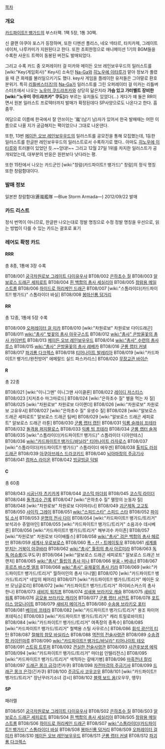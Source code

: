 [[목차]]

=== 개요 ===
[[카드파이트!! 뱅가드]]의 부스터팩. 1팩 5장, 1통 30팩.

신 클랜 아쿠아 포스가 등장하며, 또한 디멘션 폴리스, 네오 넥타르, 타치카제, 그레이트 네이처, 나루카미가 지원된다고 한다. 또한 초회한정으로 애니메이션 1기의 BGM들을 수록한 사운드 트랙이 동봉된 버전도 발매되었다.

그리고 수록 카드 중 오퍼레이터 걸 미카와 메이든 오브 레인보우우드의 일러스트를 [wiki:"Key(게임회사)" Key사] 소속인 [[Na-Ga]]와 [[히노우에 이타루]]가 맡아 정보가 풀렸을 때 큰 화제를 불러일으키기도 했다. key사 게임을 플레이한 유저들은 그야말로 환호 분위기. 특히 [[리틀버스터즈!]]의 [[Na-Ga]]가 일러스트를 그린 오퍼레이터 걸 미카는 리틀버스터즈에서 나오는 [[노우미 쿠드랴프카]]와 상당히 닮은지라 '''가슴 있고 가터벨트 장비한 [wiki:"노우미 쿠드랴프카" 쿠도]'''라 부르는 유저들도 있었다(...) 게다가 얘 둘은 RR이면서 원본 일러스트 프로텍터까지 발매가 확정된데다 SP사양으로도 나온다고 한다. 흠좀무.

여담으로 이름에 한국에서 잘 안쓰이는 '嵐'(남기 남)자가 있어서 한국 발매때는 어떤 이름으로 나올 지가 궁금해지는 팩이었으나 그대로 나온댄다. 

또한, 13번 [[메이든 오브 레인보우우드]]의 일러스트를 공모전을 통해 모집했는데, 1등한 일러스트를 한글판 레인보우우드의 일러스트로서 수록하기로 했다.. 아마도 [[히노우에 이타루]]와 트러블이 있었던 듯.~~앙대!~~ 그리고 12월 27일 1위를 차지한 일러스트가 공개되었는데, 대부분의 반응은 원판보다 낫다라는 평.

또한 15탄에서 나오는 카드군인 [wiki:"창람(카드파이트!! 뱅가드)" 창람]의 정식 명칭 또한 창람함대이다.

=== 발매 정보 ===
일본판 창람함대(蒼嵐艦隊 ―Blue Storm Armada―) 2012/09/22 발매

=== 카드 리스트 ===
정식 번역이 아니므로, 한글판 나오는대로 정발 명칭으로 수정
정발 명칭을 우선으로, 읽는 방법이 다를 수 있는 카드는 괄호로 표기

=== 레어도 확정 카드 ===

==== RRR ====
총 8종, 1통에 3장 수록

BT08/001 [[궁극차원로보 그레이트 다이유우샤]]
BT08/002 [[은하초수 질]]
BT08/003 [[알보로스 드래곤 세피로트]]
BT08/004 [[흰 백합의 총사 세실리아]]
BT08/005 [[창람용 메일스트롬]]
BT08/006 [[하이드로 허리케인 드래곤]]
BT08/007 [wiki:"스톰라이더(카드파이트!! 뱅가드)" 스톰라이더 바실]
BT08/008 [[봉마신룡 덩거리]]

==== RR ====
총 12종, 1통에 5장 수록

BT08/009 [[오퍼레이터 걸 미카]]
BT08/010 [wiki:"차원로보" 차원로보 다이드래곤]
BT08/011 [[wiki:"총사" 벚꽃의 총사 아우구스트]]
BT08/012 [[wiki:"총사" 은방울꽃의 총사 카이반트]]
BT08/013 [[메이든 오브 레인보우우드]]
BT08/014 [[wiki:"총사" 수련의 총사 루스]]
BT08/015 [[wiki:"총사" 은방울꽃의 총사 레베카]]
BT08/016 [[군룡 랩터 커넬]]
BT08/017 [[파괴룡 다크렉스]]
BT08/018 [[티어나이트 발레리아]]
BT08/019 [wiki:"카드파이트!! 뱅가드/완전방어" 에메랄드 실드 파스카리스]
BT08/020 [[무장교관 바이슨]]

==== R ====
총 22종

BT08/021 [wiki:"이니그맨" 이니그맨 사이클론]
BT08/022 [[레이디 저스티스]]
BT08/023 [지저초수 마그마로드]
BT08/024 [wiki:"은하초수 질" 별을 먹는 자 질]
BT08/025 [wiki:"차원로보" 차원로보 다이랜더]
BT08/026 [wiki:"차원로보" 차원로보 고유우샤]
BT08/027 [wiki:"은하초수 질" 유생수 질]
BT08/028 [wiki:"알보로스 드래곤 세피로트" 알보로스 드래곤 팀버]
BT08/029 [wiki:"알보로스 드래곤 세피로트" 알보로스 드래곤 라툰]
BT08/030 [[군룡 랩터 캡틴]]
BT08/031 [[익룡 슬래쉬 프테라]]
BT08/032 [[돌격용 퍼지팔로스]]
BT08/033 [[익룡 빔 프테라]]
BT08/034 [[군룡 랩터 솔져]]
BT08/035 [wiki:"스톰라이더(카드파이트!! 뱅가드)" 스톰라이더 디아만테스]
BT08/036 [[wiki:"카드파이트!! 뱅가드/바닐라" 티어나이트 라자로스]]
BT08/037 [wiki:"스톰라이더(카드파이트!! 뱅가드)" 스톰라이더 에우겐]
BT08/038 [[톨피도 러쉬 드래곤]]
BT08/039 [[아쿠아브레스 드라코키드]]
BT08/040 [[뇌아마창의 주금기사]]
BT08/041 [[컴퍼스 라이온]]
BT08/042 [[빙글빙글 덕빌]]

==== C ====
총 60종

BT08/043 [[시공닌자 츠키카게]]
BT08/044 [[코스믹 마더쉽]]
BT08/045 [[코스믹 라이더]]
BT08/046 [[돌격괴수 간록]]
BT08/047 [wiki:"은하초수 질" 멸망의 눈동자 질]
BT08/048 [wiki:"차원로보" 차원로보 다이마리너]
BT08/049 [[괴군제독 고고토]]
BT08/050 [[사이킥 그레이]]
BT08/051 [[wiki:"스피드스타" 스피드 스타]]
BT08/052 [[파이팅 소서]]
BT08/053 [[운명의 전사 다이]]
BT08/054 [wiki:"카드파이트!! 뱅가드/트리거" 보석괴수 쥬얼마인]
BT08/055 [wiki:"카드파이트!! 뱅가드/트리거" 소음괴수 데시베론]
BT08/056 [wiki:"카드파이트!! 뱅가드/트리거" 해부괴수 카이존]
BT08/057 [wiki:"차원로보" 차원로보 다이배틀스]
BT08/058 [[wiki:"총사" 검은 백합의 총사 헤르만]]
BT08/059 [[세계사 우로보로스]]
BT08/060 [[폭・산・트메이토우]]
BT08/061 [[세계를 받치는 거북이 아쿠바라]]
BT08/062 [[wiki:"총사" 튤립의 총사 아르미라]]
BT08/063 [[독독 머슈룸]](도쿠도쿠)
BT08/064 [wiki:"알보로스 드래곤 세피로트" 알보로스 드래곤 브랜치]
BT08/065 [[wiki:"총사" 튤립의 총사 미나]]
BT08/066 [[부웅・버내너]]
BT08/067 [[후르츠 바스켓 엘프]]
BT08/068 [[wiki:"총사" 유채꽃의 총사 키라]]
BT08/069 [wiki:"카드파이트!! 뱅가드/트리거" 월하미인의 총사 다니엘]
BT08/070 [wiki:"카드파이트!! 뱅가드/트리거" 네잎의 페어리]
BT08/071 [wiki:"카드파이트!! 뱅가드/트리거" 메이든 오브 모닝글로리]
BT08/072 [wiki:"카드파이트!! 뱅가드/트리거" 하이비스커스의 총사 한나]
BT08/073 [[새비지 워치프]]
BT08/074 [[성새용 브라키오 캐슬]]
BT08/075 [[새비지 워록]]
BT08/076 [[공모용 브라키오 캐리어]]
BT08/077 [[군룡 랩터 서전트]]
BT08/078 [[포트리스 암모나이트]]
BT08/079 [[새비지 메이거스]]
BT08/080 [[수송용 브라키오 포터]]
BT08/081 [[베이비 프테라]]
BT08/082 [wiki:"카드파이트!! 뱅가드/트리거" 용조 파이어 프테릭스]
BT08/083 [wiki:"카드파이트!! 뱅가드/트리거" 캐리 트릴로바이트]
BT08/084 [wiki:"카드파이트!! 뱅가드/트리거" 여족장의 중폭수]
BT08/085 [wiki:"카드파이트!! 뱅가드/트리거" 철벽용 스틸 사우르스]
BT08/086 [[휘석 광산의 티탄]]
BT08/087 [[절해의 참모 바실리스]]
BT08/088 [[역전의 전술사령관]]
BT08/089 [[수송경함 카이린마루]]
BT08/090 [[wiki:"카드파이트!! 뱅가드/바닐라" 티어나이트 테오]]
BT08/091 [[스트림 트루퍼]]
BT08/092 [[견실한 전술사령관]]
BT08/093 [[사관후보생 에릭]]
BT08/094 [wiki:"카드파이트!! 뱅가드/트리거" 마더쉽 인텔리전스]
BT08/095 [wiki:"카드파이트!! 뱅가드/트리거" 색적하는 갈매기병]
BT08/096 [[마흑천녀 칼리]]
BT08/097 [[드래곤 몽크 금각]](킨카쿠)
BT08/098 [[자전마검의 주금기사]]
BT08/099 [[드래곤 몽크 은각]](긴카쿠)
BT08/100 [[주금도사 코우코우]]
BT08/101 [wiki:"카드파이트!! 뱅가드/트리거" 장난꾸러기소녀 강시]
BT08/102 [[블랙 보드 옴]](오우무, 앵무)

==== SP ====
패러렐

BT08/S01 [[궁극차원로보 그레이트 다이유우샤]]
BT08/S02 [[은하초수 질]]
BT08/S03 [[알보로스 드래곤 세피로트]]
BT08/S04 [[흰 백합의 총사 세실리아]]
BT08/S05 [[창람용 메일스트롬]]
BT08/S06 [[하이드로 허리케인 드래곤]]
BT08/S07 [[wiki:"스톰라이더(카드파이트!! 뱅가드)" 스톰라이더 바실]]
BT08/S08 [[봉마신룡 덩거리]]
BT08/S09 [[오퍼레이터 걸 미카]]
BT08/S10 [[메이든 오브 레인보우우드]]
BT08/S11 [[군룡 랩터 커넬]]
BT08/S12 [[파괴룡 다크렉스]]
